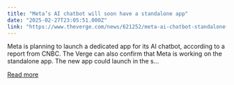 ```yaml
---
title: "Meta’s AI chatbot will soon have a standalone app"
date: "2025-02-27T23:05:51.000Z"
link: "https://www.theverge.com/news/621252/meta-ai-chatbot-standalone-app"
---
```


Meta is planning to launch a dedicated app for its AI chatbot, according to a report from CNBC. The Verge can also confirm that Meta is working on the standalone app. The new app could launch in the s...

[Read more](https://www.theverge.com/news/621252/meta-ai-chatbot-standalone-app)
